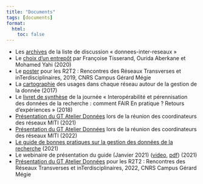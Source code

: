 ```yaml
---
title: "Documents"
tags: [documents]
format:
  html:
    toc: false
---
```


- Les [archives](https://listes.services.cnrs.fr/wws/arc/donnees-inter-reseaux/) de la liste de discussion « donnees-inter-reseaux »
- Le [choix d'un entrepôt](/download/Choix_entrepot_hackathon_20200114.pdf) par Françoise Tisserand, Ourida Aberkane et Mohamed Yahi (2020)
- Le [poster](/download/R2T2-septembre-2019.pdf) pour les R2T2 : Rencontres des Réseaux Transverses et inTerdisciplinaires, 2019, CNRS Campus Gérard Mégie
- La [cartographie](/download/GTInterreseaux-CartoSyntheseV6-optimise.pdf) des usages dans chaque réseau autour de la gestion de la donnée (2017)
- Le [livret de synthèse](/download/Livret_FAIR_2018.pdf) de la journée « Interopérabilité et pérennisation des données de la recherche : comment FAIR En pratique ? Retours d'expériences » (2018)
- [Présentation du GT Atelier Données](/download/Atelier_Donnees_17052021.pdf) lors de la réunion des coordinateurs des réseaux MITI (2021)
- [Présentation du GT Atelier Données](/download/Atelier_Donnees_20220420.pdf) lors de la réunion des coordinateurs des réseaux MITI (2022)
- [Le guide de bonnes pratiques sur la gestion des données de la recherche](https://mi-gt-donnees.pages.math.unistra.fr/guide/guide_bonnes_pratiques_gestion_donnees_recherche_v1.pdf) (2021)
- Le webinaire de présentation du guide (Janvier 2021) ([video](https://www.canal-u.tv/video/atelier_donnees/presentation_du_guide_de_bonnes_pratiques_des_donnees_de_la_recherche.59537), [pdf](/download/Guide_Bonnes_Pratiques_Janvier_2021.pdf)) (2021)
- [Présentation du GT Atelier Données](/download/2022_09_29_GT_Atelier_Donnees_VF.pdf) pour les R2T2 : Rencontres des Réseaux Transverses et inTerdisciplinaires, 2022, CNRS Campus Gérard Mégie



